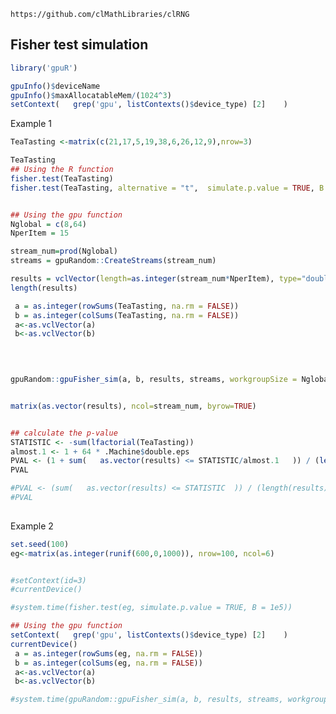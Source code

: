 <!--
%\VignetteEngine{knitr::knitr}
%\VignetteIndexEntry{Fisher test}
-->

`https://github.com/clMathLibraries/clRNG`


## Fisher test simulation

```r
library('gpuR')
```

```r
gpuInfo()$deviceName
gpuInfo()$maxAllocatableMem/(1024^3)
setContext(   grep('gpu', listContexts()$device_type) [2]    )
```

Example 1
```r
TeaTasting <-matrix(c(21,17,5,19,38,6,26,12,9),nrow=3)

TeaTasting
## Using the R function 
fisher.test(TeaTasting)
fisher.test(TeaTasting, alternative = "t",  simulate.p.value = TRUE, B = 1e5)


## Using the gpu function
Nglobal = c(8,64)
NperItem = 15

stream_num=prod(Nglobal)
streams = gpuRandom::CreateStreams(stream_num)

results = vclVector(length=as.integer(stream_num*NperItem), type="double")
length(results)

 a = as.integer(rowSums(TeaTasting, na.rm = FALSE))
 b = as.integer(colSums(TeaTasting, na.rm = FALSE))
 a<-as.vclVector(a)
 b<-as.vclVector(b)


 
 
gpuRandom::gpuFisher_sim(a, b, results, streams, workgroupSize = Nglobal)


matrix(as.vector(results), ncol=stream_num, byrow=TRUE)


## calculate the p-value
STATISTIC <- -sum(lfactorial(TeaTasting))
almost.1 <- 1 + 64 * .Machine$double.eps
PVAL <- (1 + sum(   as.vector(results) <= STATISTIC/almost.1   )) / (length(results) + 1)
PVAL

#PVAL <- (sum(   as.vector(results) <= STATISTIC  )) / (length(results))
#PVAL
 
```


Example 2
```r
set.seed(100)
eg<-matrix(as.integer(runif(600,0,1000)), nrow=100, ncol=6)


#setContext(id=3)
#currentDevice()

#system.time(fisher.test(eg, simulate.p.value = TRUE, B = 1e5))

## Using the gpu function
setContext(   grep('gpu', listContexts()$device_type) [2]    )
currentDevice()
 a = as.integer(rowSums(eg, na.rm = FALSE))
 b = as.integer(colSums(eg, na.rm = FALSE))
 a<-as.vclVector(a)
 b<-as.vclVector(b)

#system.time(gpuRandom::gpuFisher_sim(a, b, results, streams, workgroupSize = Nglobal))

```






























